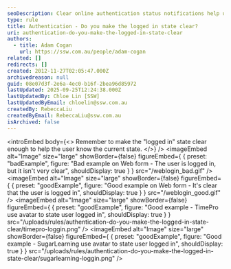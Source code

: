 ```yaml
---
seoDescription: Clear online authentication status notifications help users understand their logged-in state.
type: rule
title: Authentication - Do you make the logged in state clear?
uri: authentication-do-you-make-the-logged-in-state-clear
authors:
  - title: Adam Cogan
    url: https://ssw.com.au/people/adam-cogan
related: []
redirects: []
created: 2012-11-27T02:05:47.000Z
archivedreason: null
guid: 08e07d3f-2e6a-4ec0-b16f-2bea96d85972
lastUpdated: 2025-09-25T12:24:38.000Z
lastUpdatedBy: Chloe Lin [SSW]
lastUpdatedByEmail: chloelin@ssw.com.au
createdBy: RebeccaLiu
createdByEmail: RebeccaLiu@ssw.com.au
isArchived: false
---
```


<introEmbed
  body={<>
Remember to make the "logged in" state clear enough to help the user know the current state.
  </>}
/>
<imageEmbed
  alt="Image"
  size="large"
  showBorder={false}
  figureEmbed={ {
    preset: "badExample",
    figure: "Bad example on Web form - The user is logged in, but it isn't very clear",
    shouldDisplay: true
  } }
  src="/weblogin_bad.gif"
/>
<imageEmbed
  alt="Image"
  size="large"
  showBorder={false}
  figureEmbed={ {
    preset: "goodExample",
    figure: "Good example on Web form - It's clear that the user is logged in",
    shouldDisplay: true
  } }
  src="/weblogin_good.gif"
/>
<imageEmbed
  alt="Image"
  size="large"
  showBorder={false}
  figureEmbed={ {
    preset: "goodExample",
    figure: "Good example - TimePro use avatar to state user logged in",
    shouldDisplay: true
  } }
  src="/uploads/rules/authentication-do-you-make-the-logged-in-state-clear/timepro-loggin.png"
/>
<imageEmbed
  alt="Image"
  size="large"
  showBorder={false}
  figureEmbed={ {
    preset: "goodExample",
    figure: "Good example - SugarLearning use avatar to state user logged in",
    shouldDisplay: true
  } }
  src="/uploads/rules/authentication-do-you-make-the-logged-in-state-clear/sugarlearning-loggin.png"
/>
